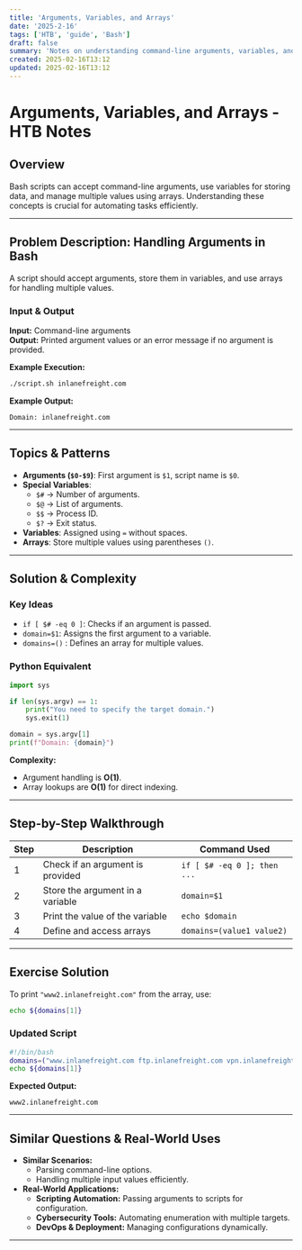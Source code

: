 ```yaml
---
title: 'Arguments, Variables, and Arrays'
date: '2025-2-16'
tags: ['HTB', 'guide', 'Bash']
draft: false
summary: 'Notes on understanding command-line arguments, variables, and managing values using arrays.'
created: 2025-02-16T13:12
updated: 2025-02-16T13:12
---
```


# Arguments, Variables, and Arrays - HTB Notes

## Overview

Bash scripts can accept command-line arguments, use variables for storing data, and manage multiple values using arrays. Understanding these concepts is crucial for automating tasks efficiently.

---

## Problem Description: Handling Arguments in Bash

A script should accept arguments, store them in variables, and use arrays for handling multiple values.

### **Input & Output**

**Input:** Command-line arguments  
**Output:** Printed argument values or an error message if no argument is provided.

**Example Execution:**

```bash
./script.sh inlanefreight.com
```

**Example Output:**

```
Domain: inlanefreight.com
```

---

## Topics & Patterns

- **Arguments (`$0-$9`)**: First argument is `$1`, script name is `$0`.
- **Special Variables**:
  - `$#` → Number of arguments.
  - `$@` → List of arguments.
  - `$$` → Process ID.
  - `$?` → Exit status.
- **Variables**: Assigned using `=` without spaces.
- **Arrays**: Store multiple values using parentheses `()`.

---

## Solution & Complexity

### **Key Ideas**

- `if [ $# -eq 0 ]`: Checks if an argument is passed.
- `domain=$1`: Assigns the first argument to a variable.
- `domains=()` : Defines an array for multiple values.

### **Python Equivalent**

```python
import sys

if len(sys.argv) == 1:
    print("You need to specify the target domain.")
    sys.exit(1)

domain = sys.argv[1]
print(f"Domain: {domain}")
```

**Complexity:**

- Argument handling is **O(1)**.
- Array lookups are **O(1)** for direct indexing.

---

## Step-by-Step Walkthrough

| Step | Description                      | Command Used                |
| ---- | -------------------------------- | --------------------------- |
| 1    | Check if an argument is provided | `if [ $# -eq 0 ]; then ...` |
| 2    | Store the argument in a variable | `domain=$1`                 |
| 3    | Print the value of the variable  | `echo $domain`              |
| 4    | Define and access arrays         | `domains=(value1 value2)`   |

---

## Exercise Solution

To print `"www2.inlanefreight.com"` from the array, use:

```bash
echo ${domains[1]}
```

### **Updated Script**

```bash
#!/bin/bash
domains=("www.inlanefreight.com ftp.inlanefreight.com vpn.inlanefreight.com" www2.inlanefreight.com)
echo ${domains[1]}
```

**Expected Output:**

```
www2.inlanefreight.com
```

---

## Similar Questions & Real-World Uses

- **Similar Scenarios:**
  - Parsing command-line options.
  - Handling multiple input values efficiently.
- **Real-World Applications:**
  - **Scripting Automation:** Passing arguments to scripts for configuration.
  - **Cybersecurity Tools:** Automating enumeration with multiple targets.
  - **DevOps & Deployment:** Managing configurations dynamically.

---
